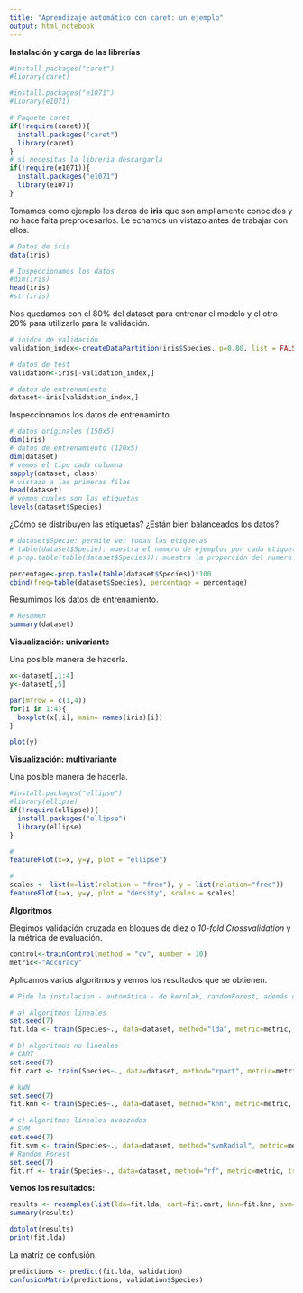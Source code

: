 ```yaml
---
title: "Aprendizaje automático con caret: un ejemplo"
output: html_notebook
---
```


**Instalación y carga de las librerías**

```r
#install.packages("caret")
#library(caret)

#install.packages("e1071")
#library(e1071)

# Paquete caret
if(!require(caret)){
  install.packages("caret")  
  library(caret)
}
# si necesitas la libreria descargarla
if(!require(e1071)){
  install.packages("e1071")  
  library(e1071)
}

```

Tomamos como ejemplo los daros de **iris** que son ampliamente conocidos y no hace falta preprocesarlos. Le echamos un vistazo antes de trabajar con ellos.

```r
# Datos de iris
data(iris)

# Inspeccionamos los datos
#dim(iris)
head(iris)
#str(iris)

```

Nos quedamos con el 80% del dataset para entrenar el modelo y el otro 20% para utilizarlo para la validación.

```r

# inidce de validación
validation_index<-createDataPartition(iris$Species, p=0.80, list = FALSE)

# datos de test
validation<-iris[-validation_index,]

# datos de entrenamiento 
dataset<-iris[validation_index,]

```

Inspeccionamos los datos de entrenaminto.

```r
# datos originales (150x5)
dim(iris)
# datos de entrenamiento (120x5)
dim(dataset)
# vemos el tipo cada columna
sapply(dataset, class)
# vistazo a las primeras filas
head(dataset)
# vemos cuales son las etiquetas
levels(dataset$Species)

```

¿Cómo se distribuyen las etiquetas? ¿Están bien balanceados los datos?

```r
# dataset$Specie: permite ver todas las etiquetas
# table(dataset$Specie): muestra el numero de ejemplos por cada etiqueta
# prop.table(table(dataset$Species)): muestra la proporción del numero de ejemplos por etiqueta

percentage<-prop.table(table(dataset$Species))*100
cbind(freq=table(dataset$Species), percentage = percentage) 

```

Resumimos los datos de entrenamiento.

```r
# Resumen 
summary(dataset)

```

**Visualización: univariante**

Una posible manera de hacerla.

```r

x<-dataset[,1:4]
y<-dataset[,5]

par(mfrow = c(1,4))
for(i in 1:4){
  boxplot(x[,i], main= names(iris)[i])
}

plot(y)

```

**Visualización: multivariante**

Una posible manera de hacerla.

```r

#install.packages("ellipse")
#library(ellipse)
if(!require(ellipse)){
  install.packages("ellipse")  
  library(ellipse)
}

#
featurePlot(x=x, y=y, plot = "ellipse")

#
scales <- list(x=list(relation = "free"), y = list(relation="free"))
featurePlot(x=x, y=y, plot = "density", scales = scales)


```

**Algoritmos**

Elegimos validación cruzada en bloques de diez o *10-fold Crossvalidation* y la métrica de evaluación.

```r

control<-trainControl(method = "cv", number = 10)
metric<-"Accuracy"

```

Aplicamos varios algoritmos y vemos los resultados que se obtienen.

```r

# Pide la instalacion - automática - de kernlab, randomForest, además de la de e1071

# a) Algoritmos lineales
set.seed(7)
fit.lda <- train(Species~., data=dataset, method="lda", metric=metric, trControl=control)

# b) Algoritmos no lineales
# CART
set.seed(7)
fit.cart <- train(Species~., data=dataset, method="rpart", metric=metric, trControl=control)

# kNN
set.seed(7)
fit.knn <- train(Species~., data=dataset, method="knn", metric=metric, trControl=control)

# c) Algoritmos lineales avanzados
# SVM
set.seed(7)
fit.svm <- train(Species~., data=dataset, method="svmRadial", metric=metric, trControl=control)
# Random Forest
set.seed(7)
fit.rf <- train(Species~., data=dataset, method="rf", metric=metric, trControl=control)

```

**Vemos los resultados:**

```r

results <- resamples(list(lda=fit.lda, cart=fit.cart, knn=fit.knn, svm=fit.svm, rf=fit.rf))
summary(results)

```

```r

dotplot(results)
print(fit.lda)

```

La matriz de confusión.

```r

predictions <- predict(fit.lda, validation)
confusionMatrix(predictions, validation$Species)

```
